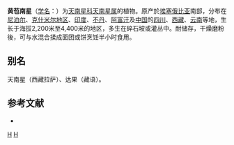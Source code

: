 {{Speciesbox 
| genus = Arisaema
| species = flavum
| authority = (Forsk.) Schott
| image = Arisaema-flavum-flower.jpg
}}
'''黄苞南星'''（[[学名|学名]]：{{lang|la|''Arisaema flavum''}}）为[[天南星科|天南星科]][[天南星属|天南星属]]的植物。原产於[[埃塞俄比亚|埃塞俄比亚]]南部，分布在[[尼泊尔|尼泊尔]]、[[克什米尔地区|克什米尔地区]]、[[印度|印度]]、[[不丹|不丹]]、[[阿富汗|阿富汗]]及[[中国|中国]]的[[四川|四川]]、[[西藏|西藏]]、[[云南|云南]]等地，生长于海拔2,200米至4,400米的地区，多生在碎石坡或灌丛中。耐储存，干燥磨粉後，可与水混合揉成面团或饼烹饪半小时食用。

== 别名 ==
天南星（西藏拉萨）、达果（藏语）。

== 参考文献 ==
<div class="references-small">
* {{cite web| url =http://www.bioinfo.cn/db05/KmzwSpecies.php?action=view&id=274| title =黄苞南星| work =《中国高等植物数据库全库》| publisher =中国科学院微生物研究所| author =昆明植物研究所| accessdate =2009-02-21| deadurl =yes| archiveurl =https://web.archive.org/web/20160305004942/http://www.bioinfo.cn/db05/KmzwSpecies.php?action=view&id=274| archivedate =2016-03-05}}
</div>
{{Commons category|Arisaema flavum}}
{{Taxonbar|from=Q4790866}}

{{DEFAULTSORT:Arisaema flavum}}
[[Category:天南星属|H]]
[[Category:1775年描述的植物|H]]


{{Araceae-stub}}